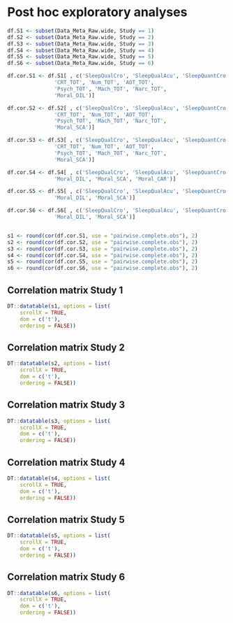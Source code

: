 # Post hoc exploratory analyses

```r
df.S1 <- subset(Data_Meta_Raw.wide, Study == 1)
df.S2 <- subset(Data_Meta_Raw.wide, Study == 2)
df.S3 <- subset(Data_Meta_Raw.wide, Study == 3)
df.S4 <- subset(Data_Meta_Raw.wide, Study == 4)
df.S5 <- subset(Data_Meta_Raw.wide, Study == 5)
df.S6 <- subset(Data_Meta_Raw.wide, Study == 6)

df.cor.S1 <- df.S1[ , c('SleepQualCro', 'SleepQualAcu', 'SleepQuantCro', 'SleepQuantAcu',
               'CRT_TOT', 'Num_TOT', 'AOT_TOT',
               'Psych_TOT', 'Mach_TOT', 'Narc_TOT',
               'Moral_DIL')]

df.cor.S2 <- df.S2[ , c('SleepQualCro', 'SleepQualAcu', 'SleepQuantCro', 'SleepQuantAcu',
               'CRT_TOT', 'Num_TOT', 'AOT_TOT',
               'Psych_TOT', 'Mach_TOT', 'Narc_TOT',
               'Moral_SCA')]

df.cor.S3 <- df.S3[ , c('SleepQualCro', 'SleepQualAcu', 'SleepQuantCro', 'SleepQuantAcu',
               'CRT_TOT', 'Num_TOT', 'AOT_TOT',
               'Psych_TOT', 'Mach_TOT', 'Narc_TOT',
               'Moral_SCA')]

df.cor.S4 <- df.S4[ , c('SleepQualCro', 'SleepQualAcu', 'SleepQuantCro', 'SleepQuantAcu',
               'Moral_DIL', 'Moral_SCA', 'Moral_CAR')]

df.cor.S5 <- df.S5[ , c('SleepQualCro', 'SleepQualAcu', 'SleepQuantCro', 'SleepQuantAcu',
               'Moral_DIL', 'Moral_SCA')]

df.cor.S6 <- df.S6[ , c('SleepQualCro', 'SleepQualAcu', 'SleepQuantCro', 'SleepQuantAcu',
               'Moral_DIL', 'Moral_SCA')]


s1 <- round(cor(df.cor.S1, use = "pairwise.complete.obs"), 2)
s2 <- round(cor(df.cor.S2, use = "pairwise.complete.obs"), 2)
s3 <- round(cor(df.cor.S3, use = "pairwise.complete.obs"), 2)
s4 <- round(cor(df.cor.S4, use = "pairwise.complete.obs"), 2)
s5 <- round(cor(df.cor.S5, use = "pairwise.complete.obs"), 2)
s6 <- round(cor(df.cor.S6, use = "pairwise.complete.obs"), 2)
```

## Correlation matrix Study 1
```r
DT::datatable(s1, options = list(
    scrollX = TRUE,
    dom = c('t'),
    ordering = FALSE))
```

## Correlation matrix Study 2
```r
DT::datatable(s2, options = list(
    scrollX = TRUE,
    dom = c('t'),
    ordering = FALSE))
```

## Correlation matrix Study 3
```r
DT::datatable(s3, options = list(
    scrollX = TRUE,
    dom = c('t'),
    ordering = FALSE))
```

## Correlation matrix Study 4
```r
DT::datatable(s4, options = list(
    scrollX = TRUE,
    dom = c('t'),
    ordering = FALSE))
```

## Correlation matrix Study 5
```r
DT::datatable(s5, options = list(
    scrollX = TRUE,
    dom = c('t'),
    ordering = FALSE))
```

## Correlation matrix Study 6
```r
DT::datatable(s6, options = list(
    scrollX = TRUE,
    dom = c('t'),
    ordering = FALSE))
```